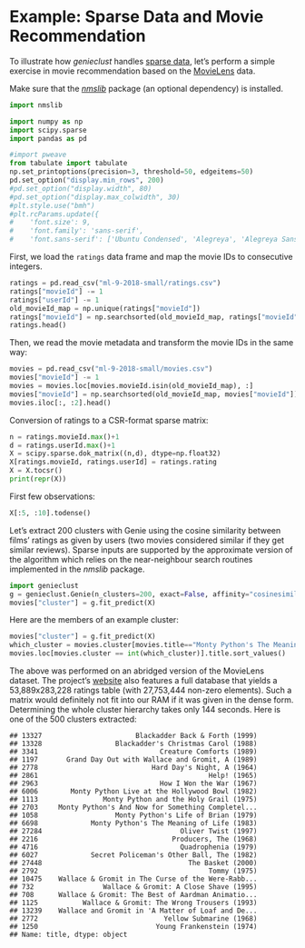 # Example: Sparse Data and Movie Recommendation

To illustrate how *genieclust* handles
[sparse data](https://en.wikipedia.org/wiki/Sparse_matrix),
let's perform a simple exercise in movie recommendation based on
the [MovieLens](https://grouplens.org/datasets/movielens/latest/) data.

::::{important}
Make sure that the [*nmslib*](https://github.com/nmslib/nmslib)
package (an optional dependency) is installed.

```python
import nmslib
```
::::

```python
import numpy as np
import scipy.sparse
import pandas as pd
```

```python
#import pweave
from tabulate import tabulate
np.set_printoptions(precision=3, threshold=50, edgeitems=50)
pd.set_option("display.min_rows", 200)
#pd.set_option("display.width", 80)
#pd.set_option("display.max_colwidth", 30)
#plt.style.use("bmh")
#plt.rcParams.update({
#    'font.size': 9,
#    'font.family': 'sans-serif',
#    'font.sans-serif': ['Ubuntu Condensed', 'Alegreya', 'Alegreya Sans']})
```


First, we load the `ratings` data frame
and map the movie IDs to consecutive integers.

```python
ratings = pd.read_csv("ml-9-2018-small/ratings.csv")
ratings["movieId"] -= 1
ratings["userId"] -= 1
old_movieId_map = np.unique(ratings["movieId"])
ratings["movieId"] = np.searchsorted(old_movieId_map, ratings["movieId"])
ratings.head()
```

Then, we read the movie metadata and transform the movie IDs
in the same way:

```python
movies = pd.read_csv("ml-9-2018-small/movies.csv")
movies["movieId"] -= 1
movies = movies.loc[movies.movieId.isin(old_movieId_map), :]
movies["movieId"] = np.searchsorted(old_movieId_map, movies["movieId"])
movies.iloc[:, :2].head()
```


Conversion of ratings to a CSR-format sparse matrix:

```python
n = ratings.movieId.max()+1
d = ratings.userId.max()+1
X = scipy.sparse.dok_matrix((n,d), dtype=np.float32)
X[ratings.movieId, ratings.userId] = ratings.rating
X = X.tocsr()
print(repr(X))
```


First few observations:

```python
X[:5, :10].todense()
```

Let's extract 200 clusters with Genie using the cosine similarity between films' ratings
as given by users (two movies considered similar if they get similar reviews).
Sparse inputs are supported by the approximate version of the algorithm
which relies on the near-neighbour search routines implemented in the *nmslib* package.


```python
import genieclust
g = genieclust.Genie(n_clusters=200, exact=False, affinity="cosinesimil_sparse")
movies["cluster"] = g.fit_predict(X)
```

Here are the members of an example cluster:

```python
movies["cluster"] = g.fit_predict(X)
which_cluster = movies.cluster[movies.title=="Monty Python's The Meaning of Life (1983)"]
movies.loc[movies.cluster == int(which_cluster)].title.sort_values()
```




The above was performed on an abridged version of the MovieLens dataset.
The project's [website](https://grouplens.org/datasets/movielens/latest/)
also features a full database that yields a 53,889x283,228 ratings table
(with 27,753,444 non-zero elements). Such a matrix would definitely
not fit into our RAM if it was given in the dense form.
Determining the whole cluster hierarchy takes only 144 seconds.
Here is one of the 500 clusters extracted:

```
## 13327                       Blackadder Back & Forth (1999)
## 13328                  Blackadder's Christmas Carol (1988)
## 3341                              Creature Comforts (1989)
## 1197       Grand Day Out with Wallace and Gromit, A (1989)
## 2778                            Hard Day's Night, A (1964)
## 2861                                          Help! (1965)
## 2963                              How I Won the War (1967)
## 6006        Monty Python Live at the Hollywood Bowl (1982)
## 1113                Monty Python and the Holy Grail (1975)
## 2703     Monty Python's And Now for Something Completel...
## 1058                   Monty Python's Life of Brian (1979)
## 6698             Monty Python's The Meaning of Life (1983)
## 27284                                  Oliver Twist (1997)
## 2216                                 Producers, The (1968)
## 4716                                   Quadrophenia (1979)
## 6027             Secret Policeman's Other Ball, The (1982)
## 27448                                    The Basket (2000)
## 2792                                          Tommy (1975)
## 10475    Wallace & Gromit in The Curse of the Were-Rabb...
## 732                 Wallace & Gromit: A Close Shave (1995)
## 708      Wallace & Gromit: The Best of Aardman Animatio...
## 1125           Wallace & Gromit: The Wrong Trousers (1993)
## 13239    Wallace and Gromit in 'A Matter of Loaf and De...
## 2772                               Yellow Submarine (1968)
## 1250                             Young Frankenstein (1974)
## Name: title, dtype: object
```


